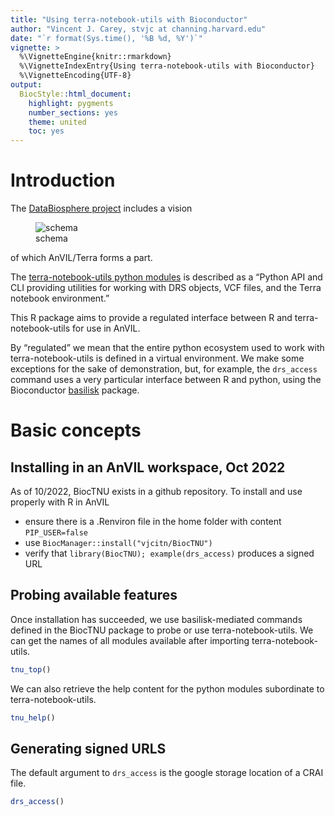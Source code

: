 ```yaml
---
title: "Using terra-notebook-utils with Bioconductor"
author: "Vincent J. Carey, stvjc at channing.harvard.edu"
date: "`r format(Sys.time(), '%B %d, %Y')`"
vignette: >
  %\VignetteEngine{knitr::rmarkdown}
  %\VignetteIndexEntry{Using terra-notebook-utils with Bioconductor}
  %\VignetteEncoding{UTF-8}
output:
  BiocStyle::html_document:
    highlight: pygments
    number_sections: yes
    theme: united
    toc: yes
---
```


# Introduction

The [DataBiosphere project](https://www.databiosphere.org) includes a vision

![schema](https://raw.githubusercontent.com/vjcitn/BiocTNU/main/databiosfig.jpg)

of which AnVIL/Terra forms a part.

The [terra-notebook-utils python modules](https://github.com/DataBiosphere/terra-notebook-utils)
is described as a "Python API and CLI providing utilities for working with DRS objects, VCF files, and the Terra notebook environment."

This R package aims to provide a regulated interface between R and terra-notebook-utils
for use in AnVIL.  

By "regulated" we mean that the entire python ecosystem used
to work with terra-notebook-utils is defined in a virtual environment.
We make some exceptions for the sake of demonstration, but, for example,
the `drs_access` command uses a very particular interface between
R and python, using the Bioconductor [basilisk](https://bioconductor.org/packages/basilisk) package.

# Basic concepts

## Installing in an AnVIL workspace, Oct 2022

As of 10/2022, BiocTNU exists in a github repository.  To install and use
properly with R in AnVIL

- ensure there is a .Renviron file in the home folder with content `PIP_USER=false`
- use `BiocManager::install("vjcitn/BiocTNU")`
- verify that `library(BiocTNU); example(drs_access)` produces a signed URL

## Probing available features

Once installation has succeeded, we use basilisk-mediated commands defined
in the BiocTNU package to probe or use terra-notebook-utils.  We
can get the names of all modules available after importing terra-notebook-utils.
```r
tnu_top()
```

We can also retrieve the help content for the python modules subordinate
to terra-notebook-utils.

```r
tnu_help()
```

## Generating signed URLS

The default argument to `drs_access` is the google storage location of a CRAI file.
```r
drs_access()
```
